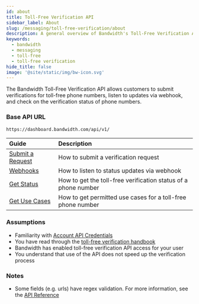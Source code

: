 ```yaml
---
id: about
title: Toll-Free Verification API
sidebar_label: About
slug: /messaging/toll-free-verification/about
description: A general overview of Bandwidth's Toll-Free Verification API
keywords:
  - bandwidth
  - messaging
  - toll-free
  - toll-free verification
hide_title: false
image: '@site/static/img/bw-icon.svg'
---
```


The Bandwidth Toll-Free Verification API allows customers to submit verifications for toll-free phone numbers, listen to updates via webhook, and check on the verification status of phone numbers.

### Base API URL

`https://dashboard.bandwidth.com/api/v1/`

| Guide                                | Description                                                    |
|:-------------------------------------|:---------------------------------------------------------------|
| [Submit a Request](./request.mdx)    | How to submit a verification request                           |
| [Webhooks](./webhooks.mdx)           | How to listen to status updates via webhook                    |
| [Get Status](./get-status.mdx)       | How to get the toll-free verification status of a phone number |
| [Get Use Cases](./get-use-cases.mdx) | How to get permitted use cases for a toll-free phone number    |

### Assumptions
* Familiarity with [Account API Credentials](../../../account/credentials)
* You have read through the [toll-free verification handbook](https://support.bandwidth.com/hc/en-us/articles/1500006962542-Bandwidth-toll-free-verification-handbook-)
* Bandwidth has enabled toll-free verification API access for your user
* You understand that use of the API does not speed up the verification process

### Notes
* Some fields (e.g. urls) have regex validation. For more information, see the [API Reference](https://dev.bandwidth.com/apis/tfVerify)